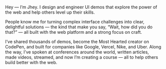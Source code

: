 ---
---

Hey — I’m Jhey. I design and engineer UI demos that explore the power of the web and help others level up their skills.

People know me for turning complex interface challenges into clear, delightful solutions — the kind that make you say, “Wait, how did you do that?” — all built with the web platform and a strong focus on craft.

I’ve shared thousands of demos, become the Most Hearted creator on CodePen, and built for companies like Google, Vercel, Nike, and Uber. Along the way, I’ve spoken at conferences around the world, written articles, made videos, streamed, and now I’m creating a course — all to help others build better with the web.